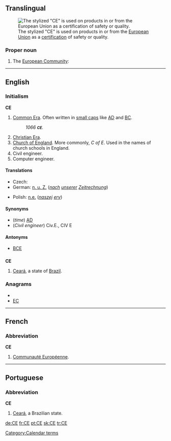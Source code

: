 {{also|Appendix:Variations of "ce"}}
==Translingual==
[[File:CE Logo.svg|thumb|The stylized "CE" is used on products in or from the [[European Union]] as a [[certification]] of safety or quality.]]
===Proper noun===
{{infl|mul|proper noun}}

# The [[European Community]]: {{abbreviation of|Communauté Européenne|lang=mul|nocap=1}}
----
==English==

===Initialism===
'''CE'''

# [[Common Era]]. Often written in [[small caps]] like [[AD]] and [[BC]].
#: ''1066 '''<small>CE</small>'''.''
# [[Christian Era]].
# [[Church of England]]. More commonly, ''C of E''. Used in the names of church schools in England.
# Civil engineer.
# Computer engineer.

====Translations====
{{trans-top|Common Era}}
* Czech: {{t|cs|n. l.}}
* German: [[n. u. Z.]] (''[[nach]] [[unserer]] [[Zeitrechnung]]'')
{{trans-mid}}
* Polish: [[n.e.]] (''[[naszej]] [[ery]]'')
{{trans-bottom}}

====Synonyms====
* (''time'') [[AD]]
* (''Civil engineer'') Civ.E., CIV E

====Antonyms====
* {{qualifier|time}} [[BCE]]

==={{abbreviation}}===
'''CE'''

# [[Ceará]], a state of [[Brazil]].

===Anagrams===
* {{alphagram|ce}}
* [[EC#English|EC]]
[[Category:Calendar terms]]

----

==French==

===Abbreviation===
'''CE'''

# [[Communauté Européenne]].

----

==Portuguese==

===Abbreviation===
'''CE'''

# [[Ceará]], a Brazilian state.

[[de:CE]]
[[fr:CE]]
[[pt:CE]]
[[sk:CE]]
[[tr:CE]]